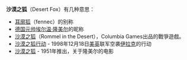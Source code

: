 '''沙漠之狐'''（Desert Fox）有几种意思：

*[[耳廓狐|耳廓狐]]（fennec）的别称
*[[德国|德国]][[德国元帅|元帅]][[埃尔温·隆美尔|埃尔温·隆美尔]]的昵称
*[[沙漠之狐_(桌上遊戲)|沙漠之狐]]（Rommel in the Desert），Columbia Games出品的戰爭遊戲。
*[[沙漠之狐行动|沙漠之狐行动]] - 1998年12月18日[[美|美]][[英|英]]联军空袭[[伊拉克|伊拉克]]的行动
*[[沙漠之狐_(电影)|沙漠之狐]] - 1951年推出，关于隆美尔的电影

{{disambig|Cat=四字消歧义}}
